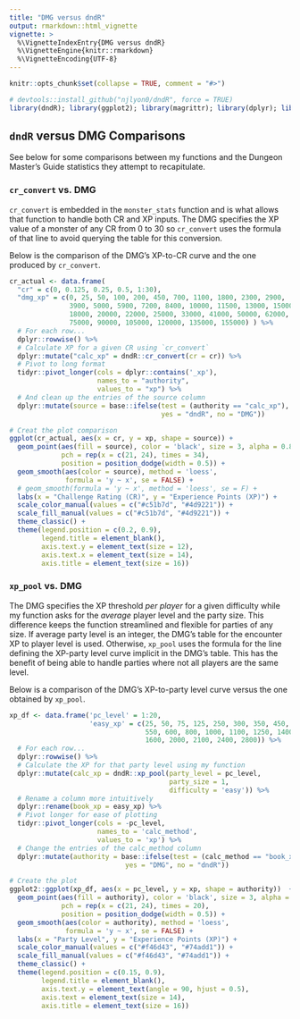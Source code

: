```yaml
---
title: "DMG versus dndR"
output: rmarkdown::html_vignette
vignette: >
  %\VignetteIndexEntry{DMG versus dndR}
  %\VignetteEngine{knitr::rmarkdown}
  %\VignetteEncoding{UTF-8}
---
```


```r
knitr::opts_chunk$set(collapse = TRUE, comment = "#>")
```

```r
# devtools::install_github("njlyon0/dndR", force = TRUE)
library(dndR); library(ggplot2); library(magrittr); library(dplyr); library(tidyr)
```

## `dndR` versus DMG Comparisons

See below for some comparisons between my functions and the Dungeon Master's Guide statistics they attempt to recapitulate.

### `cr_convert` vs. DMG

`cr_convert` is embedded in the `monster_stats` function and is what allows that function to handle both CR and XP inputs. The DMG specifies the XP value of a monster of any CR from 0 to 30 so `cr_convert` uses the formula of that line to avoid querying the table for this conversion.

Below is the comparison of the DMG's XP-to-CR curve and the one produced by `cr_convert`.

```r
cr_actual <- data.frame(
  "cr" = c(0, 0.125, 0.25, 0.5, 1:30),
  "dmg_xp" = c(0, 25, 50, 100, 200, 450, 700, 1100, 1800, 2300, 2900,
               3900, 5000, 5900, 7200, 8400, 10000, 11500, 13000, 15000,
               18000, 20000, 22000, 25000, 33000, 41000, 50000, 62000,
               75000, 90000, 105000, 120000, 135000, 155000) ) %>%
  # For each row...
  dplyr::rowwise() %>%
  # Calculate XP for a given CR using `cr_convert`
  dplyr::mutate("calc_xp" = dndR::cr_convert(cr = cr)) %>%
  # Pivot to long format
  tidyr::pivot_longer(cols = dplyr::contains('_xp'),
                      names_to = "authority",
                      values_to = "xp") %>%
  # And clean up the entries of the source column
  dplyr::mutate(source = base::ifelse(test = (authority == "calc_xp"),
                                      yes = "dndR", no = "DMG"))

# Creat the plot comparison
ggplot(cr_actual, aes(x = cr, y = xp, shape = source)) +
  geom_point(aes(fill = source), color = 'black', size = 3, alpha = 0.8,
             pch = rep(x = c(21, 24), times = 34),
             position = position_dodge(width = 0.5)) +
  geom_smooth(aes(color = source), method = 'loess',
              formula = 'y ~ x', se = FALSE) +
  # geom_smooth(formula = 'y ~ x', method = 'loess', se = F) +
  labs(x = "Challenge Rating (CR)", y = "Experience Points (XP)") +
  scale_color_manual(values = c("#c51b7d", "#4d9221")) +
  scale_fill_manual(values = c("#c51b7d", "#4d9221")) +
  theme_classic() +
  theme(legend.position = c(0.2, 0.9),
        legend.title = element_blank(),
        axis.text.y = element_text(size = 12),
        axis.text.x = element_text(size = 14),
        axis.title = element_text(size = 16))
```

### `xp_pool` vs. DMG

The DMG specifies the XP threshold *per player* for a given difficulty while my function asks for the *average* player level and the party size. This difference keeps the function streamlined and flexible for parties of any size. If average party level is an integer, the DMG's table for the encounter XP to player level is used. Otherwise, `xp_pool` uses the formula for the line defining the XP-party level curve implicit in the DMG's table. This has the benefit of being able to handle parties where not all players are the same level.

Below is a comparison of the DMG's XP-to-party level curve versus the one obtained by `xp_pool`.

```r
xp_df <- data.frame('pc_level' = 1:20,
                    'easy_xp' = c(25, 50, 75, 125, 250, 300, 350, 450,
                                  550, 600, 800, 1000, 1100, 1250, 1400, 
                                  1600, 2000, 2100, 2400, 2800)) %>%
  # For each row...
  dplyr::rowwise() %>%
  # Calculate the XP for that party level using my function
  dplyr::mutate(calc_xp = dndR::xp_pool(party_level = pc_level,
                                        party_size = 1,
                                        difficulty = 'easy')) %>%
  # Rename a column more intuitively
  dplyr::rename(book_xp = easy_xp) %>%
  # Pivot longer for ease of plotting
  tidyr::pivot_longer(cols = -pc_level, 
                      names_to = 'calc_method',
                      values_to = 'xp') %>%
  # Change the entries of the calc_method column
  dplyr::mutate(authority = base::ifelse(test = (calc_method == "book_xp"),
                             yes = "DMG", no = "dndR"))

# Create the plot
ggplot2::ggplot(xp_df, aes(x = pc_level, y = xp, shape = authority))  +
  geom_point(aes(fill = authority), color = 'black', size = 3, alpha = 0.8,
             pch = rep(x = c(21, 24), times = 20),
             position = position_dodge(width = 0.5)) +
  geom_smooth(aes(color = authority), method = 'loess',
              formula = 'y ~ x', se = FALSE) +
  labs(x = "Party Level", y = "Experience Points (XP)") +
  scale_color_manual(values = c("#f46d43", "#74add1")) +
  scale_fill_manual(values = c("#f46d43", "#74add1")) +
  theme_classic() +
  theme(legend.position = c(0.15, 0.9),
        legend.title = element_blank(),
        axis.text.y = element_text(angle = 90, hjust = 0.5),
        axis.text = element_text(size = 14),
        axis.title = element_text(size = 16))
```
